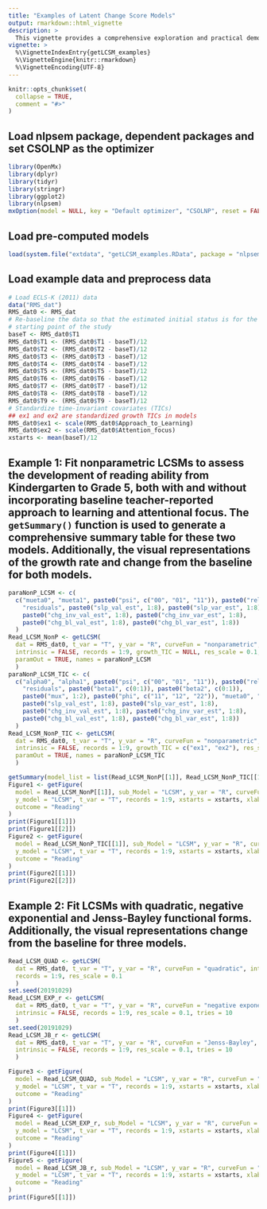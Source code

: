 ```yaml
---
title: "Examples of Latent Change Score Models"
output: rmarkdown::html_vignette
description: > 
  This vignette provides a comprehensive exploration and practical demonstrations of the `getLCSM()` function. This function is designed to construct Latent Change Score Models (LCSMs) using one of four different functional forms: quadratic, negative exponential, Jenss-Bayley, and nonparametric functions. Notably, the negative exponential and Jenss-Bayley LCSMs can be fitted as intrinsically nonlinear models. Moreover, the function provides the flexibility to be constructed with or without the incorporation of time-invariant covariates (TICs).
vignette: >
  %\VignetteIndexEntry{getLCSM_examples}
  %\VignetteEngine{knitr::rmarkdown}
  %\VignetteEncoding{UTF-8}
---
```


```r
knitr::opts_chunk$set(
  collapse = TRUE,
  comment = "#>"
)
```

## Load nlpsem package, dependent packages and set CSOLNP as the optimizer
```r
library(OpenMx)
library(dplyr)
library(tidyr)
library(stringr)
library(ggplot2)
library(nlpsem)
mxOption(model = NULL, key = "Default optimizer", "CSOLNP", reset = FALSE)
```

## Load pre-computed models
```r
load(system.file("extdata", "getLCSM_examples.RData", package = "nlpsem"))
```

## Load example data and preprocess data
```r
# Load ECLS-K (2011) data
data("RMS_dat")
RMS_dat0 <- RMS_dat
# Re-baseline the data so that the estimated initial status is for the
# starting point of the study
baseT <- RMS_dat0$T1
RMS_dat0$T1 <- (RMS_dat0$T1 - baseT)/12
RMS_dat0$T2 <- (RMS_dat0$T2 - baseT)/12
RMS_dat0$T3 <- (RMS_dat0$T3 - baseT)/12
RMS_dat0$T4 <- (RMS_dat0$T4 - baseT)/12
RMS_dat0$T5 <- (RMS_dat0$T5 - baseT)/12
RMS_dat0$T6 <- (RMS_dat0$T6 - baseT)/12
RMS_dat0$T7 <- (RMS_dat0$T7 - baseT)/12
RMS_dat0$T8 <- (RMS_dat0$T8 - baseT)/12
RMS_dat0$T9 <- (RMS_dat0$T9 - baseT)/12
# Standardize time-invariant covariates (TICs)
## ex1 and ex2 are standardized growth TICs in models
RMS_dat0$ex1 <- scale(RMS_dat0$Approach_to_Learning)
RMS_dat0$ex2 <- scale(RMS_dat0$Attention_focus)
xstarts <- mean(baseT)/12
```

## Example 1: Fit nonparametric LCSMs to assess the development of reading ability from Kindergarten to Grade 5, both with and without incorporating baseline teacher-reported approach to learning and attentional focus. The `getSummary()` function is used to generate a comprehensive summary table for these two models. Additionally, the visual representations of the growth rate and change from the baseline for both models.
```r
paraNonP_LCSM <- c(
  c("mueta0", "mueta1", paste0("psi", c("00", "01", "11")), paste0("rel_rate", 2:8),
    "residuals", paste0("slp_val_est", 1:8), paste0("slp_var_est", 1:8),
    paste0("chg_inv_val_est", 1:8), paste0("chg_inv_var_est", 1:8),
    paste0("chg_bl_val_est", 1:8), paste0("chg_bl_var_est", 1:8))
  )
Read_LCSM_NonP <- getLCSM(
  dat = RMS_dat0, t_var = "T", y_var = "R", curveFun = "nonparametric",
  intrinsic = FALSE, records = 1:9, growth_TIC = NULL, res_scale = 0.1, 
  paramOut = TRUE, names = paraNonP_LCSM
  )
paraNonP_LCSM_TIC <- c(
  c("alpha0", "alpha1", paste0("psi", c("00", "01", "11")), paste0("rel_rate", 2:8),
    "residuals", paste0("beta1", c(0:1)), paste0("beta2", c(0:1)),
    paste0("mux", 1:2), paste0("phi", c("11", "12", "22")), "mueta0", "mueta1",
    paste0("slp_val_est", 1:8), paste0("slp_var_est", 1:8),
    paste0("chg_inv_val_est", 1:8), paste0("chg_inv_var_est", 1:8),
    paste0("chg_bl_val_est", 1:8), paste0("chg_bl_var_est", 1:8))
  )
Read_LCSM_NonP_TIC <- getLCSM(
  dat = RMS_dat0, t_var = "T", y_var = "R", curveFun = "nonparametric",
  intrinsic = FALSE, records = 1:9, growth_TIC = c("ex1", "ex2"), res_scale = 0.1, 
  paramOut = TRUE, names = paraNonP_LCSM_TIC
  )
```
```r
getSummary(model_list = list(Read_LCSM_NonP[[1]], Read_LCSM_NonP_TIC[[1]]))
Figure1 <- getFigure(
  model = Read_LCSM_NonP[[1]], sub_Model = "LCSM", y_var = "R", curveFun = "NonP", 
  y_model = "LCSM", t_var = "T", records = 1:9, xstarts = xstarts, xlab = "Year",
  outcome = "Reading"
)
print(Figure1[[1]])
print(Figure1[[2]])
Figure2 <- getFigure(
  model = Read_LCSM_NonP_TIC[[1]], sub_Model = "LCSM", y_var = "R", curveFun = "NonP", 
  y_model = "LCSM", t_var = "T", records = 1:9, xstarts = xstarts, xlab = "Year",
  outcome = "Reading"
)
print(Figure2[[1]])
print(Figure2[[2]])
```


## Example 2: Fit LCSMs with quadratic, negative exponential and Jenss-Bayley functional forms. Additionally, the visual representations change from the baseline for three models.
```r
Read_LCSM_QUAD <- getLCSM(
  dat = RMS_dat0, t_var = "T", y_var = "R", curveFun = "quadratic", intrinsic = FALSE,
  records = 1:9, res_scale = 0.1
  )
set.seed(20191029)
Read_LCSM_EXP_r <- getLCSM(
  dat = RMS_dat0, t_var = "T", y_var = "R", curveFun = "negative exponential",
  intrinsic = FALSE, records = 1:9, res_scale = 0.1, tries = 10
  )
set.seed(20191029)
Read_LCSM_JB_r <- getLCSM(
  dat = RMS_dat0, t_var = "T", y_var = "R", curveFun = "Jenss-Bayley",
  intrinsic = FALSE, records = 1:9, res_scale = 0.1, tries = 10
  )
```

```r
Figure3 <- getFigure(
  model = Read_LCSM_QUAD, sub_Model = "LCSM", y_var = "R", curveFun = "QUAD", 
  y_model = "LCSM", t_var = "T", records = 1:9, xstarts = xstarts, xlab = "Year",
  outcome = "Reading"
)
print(Figure3[[1]])
Figure4 <- getFigure(
  model = Read_LCSM_EXP_r, sub_Model = "LCSM", y_var = "R", curveFun = "EXP", 
  y_model = "LCSM", t_var = "T", records = 1:9, xstarts = xstarts, xlab = "Year",
  outcome = "Reading"
)
print(Figure4[[1]])
Figure5 <- getFigure(
  model = Read_LCSM_JB_r, sub_Model = "LCSM", y_var = "R", curveFun = "JB", 
  y_model = "LCSM", t_var = "T", records = 1:9, xstarts = xstarts, xlab = "Year",
  outcome = "Reading"
)
print(Figure5[[1]])
```
